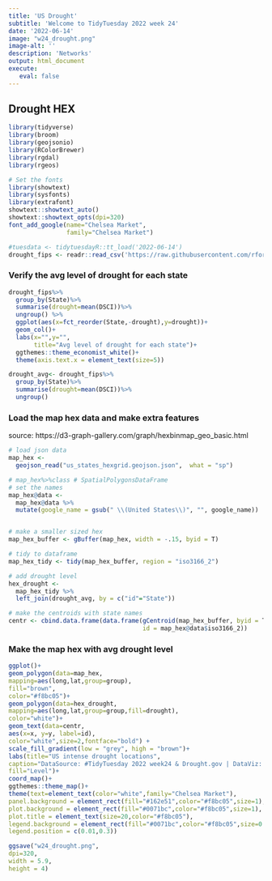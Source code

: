 ```yaml
---
title: 'US Drought'
subtitle: 'Welcome to TidyTuesday 2022 week 24'
date: '2022-06-14'
image: "w24_drought.png"
image-alt: ''
description: 'Networks'
output: html_document
execute: 
   eval: false
---
```






## Drought HEX

```r
library(tidyverse)
library(broom)
library(geojsonio)
library(RColorBrewer)
library(rgdal)
library(rgeos)
```


```r
# Set the fonts
library(showtext)
library(sysfonts)
library(extrafont)
showtext::showtext_auto()
showtext::showtext_opts(dpi=320)
font_add_google(name="Chelsea Market",
                family="Chelsea Market")
```



```r
#tuesdata <- tidytuesdayR::tt_load('2022-06-14')
drought_fips <- readr::read_csv('https://raw.githubusercontent.com/rfordatascience/tidytuesday/master/data/2022/2022-06-14/drought-fips.csv')
```

### Verify the avg level of drought for each state

```r
drought_fips%>%
  group_by(State)%>%
  summarise(drought=mean(DSCI))%>%
  ungroup() %>%
  ggplot(aes(x=fct_reorder(State,-drought),y=drought))+
  geom_col()+
  labs(x="",y="",
       title="Avg level of drought for each state")+
  ggthemes::theme_economist_white()+
  theme(axis.text.x = element_text(size=5))
```

```r
drought_avg<- drought_fips%>%
  group_by(State)%>%
  summarise(drought=mean(DSCI))%>%
  ungroup()
```

### Load the map hex data and make extra features

source: https://d3-graph-gallery.com/graph/hexbinmap_geo_basic.html
```r
# load json data
map_hex <- 
  geojson_read("us_states_hexgrid.geojson.json",  what = "sp")

# map_hex%>%class # SpatialPolygonsDataFrame
# set the names
map_hex@data <-
  map_hex@data %>%
  mutate(google_name = gsub(" \\(United States\\)", "", google_name))


# make a smaller sized hex 
map_hex_buffer <- gBuffer(map_hex, width = -.15, byid = T)

# tidy to dataframe
map_hex_tidy <- tidy(map_hex_buffer, region = "iso3166_2")

# add drought level
hex_drought <- 
  map_hex_tidy %>%
  left_join(drought_avg, by = c("id"="State"))

# make the centroids with state names
centr <- cbind.data.frame(data.frame(gCentroid(map_hex_buffer, byid = T), 
                                     id = map_hex@data$iso3166_2))
```

### Make the map hex with avg drought level

```r
ggplot()+
geom_polygon(data=map_hex,
mapping=aes(long,lat,group=group),
fill="brown",
color="#f8bc05")+
geom_polygon(data=hex_drought,
mapping=aes(long,lat,group=group,fill=drought),
color="white")+
geom_text(data=centr,
aes(x=x, y=y, label=id),
color="white",size=2,fontface="bold") +
scale_fill_gradient(low = "grey", high = "brown")+
labs(title="US intense drought locations",
caption="DataSource: #TidyTuesday 2022 week24 & Drought.gov | DataViz: @FGazzelloni",
fill="Level")+
coord_map()+
ggthemes::theme_map()+
theme(text=element_text(color="white",family="Chelsea Market"),
panel.background = element_rect(fill="#162e51",color="#f8bc05",size=1),
plot.background = element_rect(fill="#0071bc",color="#f8bc05",size=1),
plot.title = element_text(size=20,color="#f8bc05"),
legend.background = element_rect(fill="#0071bc",color="#f8bc05",size=0.5),
legend.position = c(0.01,0.3))
```
```r
ggsave("w24_drought.png",
dpi=320,
width = 5.9,
height = 4)
```


